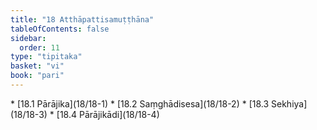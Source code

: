 ```yaml
---
title: "18 Atthāpattisamuṭṭhāna"
tableOfContents: false
sidebar:
  order: 11
type: "tipitaka"
basket: "vi"
book: "pari"
---
```



<DynamicBreadcrumb />



<TableOfContents book="pari" section="18">
* [18.1 Pārājika](18/18-1)
* [18.2 Saṃghādisesa](18/18-2)
* [18.3 Sekhiya](18/18-3)
* [18.4 Pārājikādi](18/18-4)
</TableOfContents>